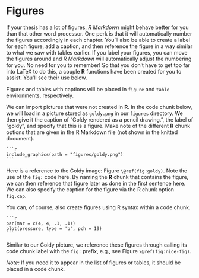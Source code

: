 # Figures

If your thesis has a lot of figures, _R Markdown_ might behave better for you than that other word processor.
One perk is that it will automatically number the figures accordingly in each chapter.
You'll also be able to create a label for each figure, add a caption, and then reference the figure in a way similar to what we saw with tables earlier.
If you label your figures, you can move the figures around and _R Markdown_ will automatically adjust the numbering for you.
No need for you to remember!
So that you don't have to get too far into LaTeX to do this, a couple **R** functions have been created for you to assist.
You'll see their use below.

Figures and tables with captions will be placed in `figure` and `table` environments, respectively.

We can import pictures that were not created in **R**. In the code chunk below, we will load in a picture stored as `goldy.png` in our `figures` directory.
We then give it the caption of "Goldy rendered as a pencil drawing.", the label of "goldy", and specify that this is a figure.
Make note of the different **R** chunk options that are given in the R Markdown file (not shown in the knitted document).

````
```r
include_graphics(path = "figures/goldy.png")
```
````

Here is a reference to the Goldy image: Figure `\@ref(fig:goldy)`. Note the use of the `fig:` code here.
By naming the **R** chunk that contains the figure, we can then reference that figure later as done in the first sentence here.
We can also specify the caption for the figure via the R chunk option `fig.cap`.

You can, of course, also create figures using R syntax within a code chunk. 

````
```r
par(mar = c(4, 4, .1, .1))
plot(pressure, type = 'b', pch = 19)
```
````

Similar to our Goldy picture, we reference these figures through calling its code chunk label with the `fig:` prefix, e.g., see Figure `\@ref(fig:nice-fig)`. 


*Note:* If you need it to appear in the list of figures or tables, it should be placed in a code chunk.